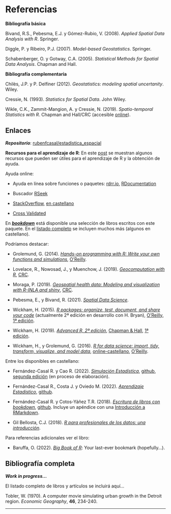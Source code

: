 # Referencias

**Bibliografía básica**

Bivand, R.S., Pebesma, E.J. y Gómez-Rubio, V. (2008). *Applied Spatial Data Analysis with R*. Springer.

Diggle, P. y Ribeiro, P.J. (2007). *Model-based Geostatistics*. Springer.

Schabenberger, O. y Gotway, C.A. (2005). *Statistical Methods for Spatial Data Analysis*. Chapman and Hall.


**Bibliografía complementaria**


Chilès, J.P. y P. Delfiner (2012). *Geostatistics: modeling spatial uncertanity*. Wiley.

Cressie, N. (1993). *Statistics for Spatial Data*. John Wiley.

Wikle, C.K., Zammit-Mangion, A. y Cressie, N. (2019). *Spatio-temporal Statistics with R*. Chapman and Hall/CRC (accesible [online](https://spacetimewithr.org)).


## Enlaces {#links}

***Repositorio***: [rubenfcasal/estadistica_espacial](https://github.com/rubenfcasal/estadistica_espacial)

**Recursos para el aprendizaje de R**: En este [post](https://rubenfcasal.github.io/post/ayuda-y-recursos-para-el-aprendizaje-de-r) se muestran algunos recursos que pueden ser útiles para el aprendizaje de R y la obtención de ayuda.


Ayuda online:

- Ayuda en línea sobre funciones o paquetes: [rdrr.io](https://rdrr.io/),  [RDocumentation](https://www.rdocumentation.org/)

- Buscador [RSeek](http://rseek.org/)

- [StackOverflow](http://stackoverflow.com/questions/tagged/r), [en castellano](https://es.stackoverflow.com/questions/tagged/r)

- [Cross Validated](https://stats.stackexchange.com)


En [***bookdown***](https://bookdown.org) está disponible una selección de libros escritos con este paquete.
En el [listado completo]((https://bookdown.org/home/archive/)) se incluyen muchos más (algunos en castellano).

Podríamos destacar:

- Grolemund, G. (2014). *[Hands-on programming with R: Write your own functions and simulations](https://rstudio-education.github.io/hopr)*, [O'Reilly](http://shop.oreilly.com/product/0636920028574.do).

- Lovelace, R., Nowosad, J., y Muenchow, J. (2019). *[Geocomputation with R](https://geocompr.robinlovelace.net)*, [CRC](https://www.routledge.com/9781138304512).

- Moraga, P. (2019). *[Geospatial health data: Modeling and visualization with R-INLA and shiny](https://www.paulamoraga.com/book-geospatial)*, [CRC](https://www.routledge.com/9780367357955).

- Pebesma, E., y Bivand, R. (2021). *[Spatial Data Science](https://r-spatial.org/book)*.

- Wickham, H. (2015). *[R packages: organize, test, document, and share your code](http://r-pkgs.had.co.nz/)* (actualmente 2ª edición en desarrollo con H. Bryan), [O'Reilly, 1ª edición](http://shop.oreilly.com/product/0636920034421.do).

- Wickham, H. (2019). *[Advanced R, 2ª edición](https://adv-r.hadley.nz/)*, [Chapman & Hall](https://www.amazon.com/dp/0815384572), [1ª edición](http://adv-r.had.co.nz/).

- Wickham, H., y Grolemund, G. (2016). *[R for data science: import, tidy, transform, visualize, and model data](http://r4ds.had.co.nz)*, [online-castellano](https://es.r4ds.hadley.nz), [O'Reilly](http://shop.oreilly.com/product/0636920034407.do).


Entre los disponibles en castellano:

- Fernández-Casal R. y Cao R. (2022). *[Simulación Estadística](https://rubenfcasal.github.io/simbook)*,  [github](https://github.com/rubenfcasal/simbook), [segunda edición](https://rubenfcasal.github.io/simbook2) (en proceso de elaboración).

- Fernández-Casal R., Costa J. y Oviedo M. (2022). *[Aprendizaje Estadístico](https://rubenfcasal.github.io/aprendizaje_estadistico)*,    [github](https://github.com/rubenfcasal/aprendizaje_estadistico).

- Fernández-Casal R. y Cotos-Yáñez T.R. (2018). *[Escritura de libros con bookdown](https://rubenfcasal.github.io/bookdown_intro)*, [github](https://github.com/rubenfcasal/bookdown_intro). Incluye un apéndice con una [Introducción a RMarkdown](https://rubenfcasal.github.io/bookdown_intro/rmarkdown.html). 

- Gil Bellosta, C.J. (2018). *[R para profesionales de los datos: una introducción](https://www.datanalytics.com/libro_r)*.

Para referencias adicionales ver el libro:

- Baruffa, O. (2022). *[Big Book of R](https://www.bigbookofr.com)*: Your last-ever bookmark (hopefully...).



## Bibliografía completa

***Work in progress...***

El listado completo de libros y artículos se incluirá aquí...

Tobler, W. (1970). A computer movie simulating urban growth in the Detroit region. *Economic Geography*, **46**, 234-240.

---


